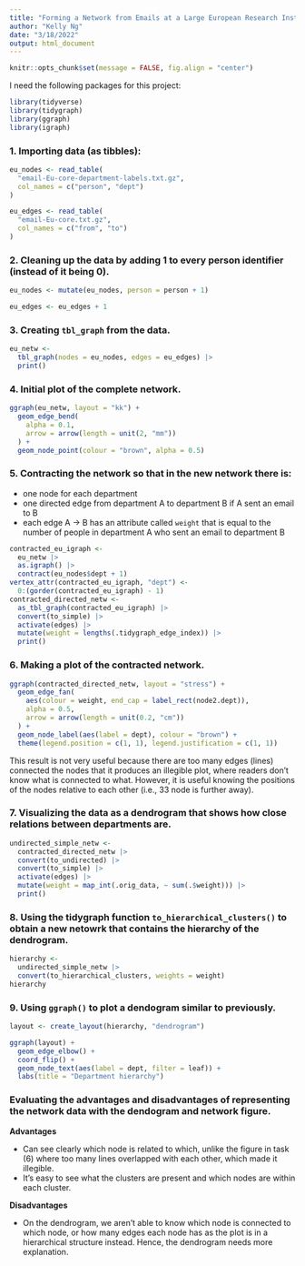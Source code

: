 ```yaml
---
title: "Forming a Network from Emails at a Large European Research Institution "
author: "Kelly Ng"
date: "3/18/2022"
output: html_document
---
```


```r
knitr::opts_chunk$set(message = FALSE, fig.align = "center")
```

I need the following packages for this project: 
```r
library(tidyverse)
library(tidygraph)
library(ggraph)
library(igraph)
```

### 1. Importing data (as tibbles): 
```r
eu_nodes <- read_table(
  "email-Eu-core-department-labels.txt.gz",
  col_names = c("person", "dept")
)

eu_edges <- read_table(
  "email-Eu-core.txt.gz",
  col_names = c("from", "to")
)
```

### 2. Cleaning up the data by adding 1 to every person identifier (instead of it being 0).
```r
eu_nodes <- mutate(eu_nodes, person = person + 1)

eu_edges <- eu_edges + 1
```

### 3. Creating `tbl_graph` from the data. 
```r
eu_netw <- 
  tbl_graph(nodes = eu_nodes, edges = eu_edges) |>
  print()
```

### 4. Initial plot of the complete network.
```r
ggraph(eu_netw, layout = "kk") +
  geom_edge_bend(
    alpha = 0.1,
    arrow = arrow(length = unit(2, "mm"))
  ) +
  geom_node_point(colour = "brown", alpha = 0.5)
```

### 5. Contracting the network so that in the new network there is: 
- one node for each department 
- one directed edge from department A to department B if A sent an email to B 
- each edge A -> B has an attribute called `weight` that is equal to the number of people in department A who sent an email to department B
```r
contracted_eu_igraph <-
  eu_netw |>
  as.igraph() |>
  contract(eu_nodes$dept + 1)
vertex_attr(contracted_eu_igraph, "dept") <-
  0:(gorder(contracted_eu_igraph) - 1)
contracted_directed_netw <-
  as_tbl_graph(contracted_eu_igraph) |>
  convert(to_simple) |>
  activate(edges) |>
  mutate(weight = lengths(.tidygraph_edge_index)) |>
  print()
```

### 6. Making a plot of the contracted network. 
```r
ggraph(contracted_directed_netw, layout = "stress") +
  geom_edge_fan(
    aes(colour = weight, end_cap = label_rect(node2.dept)),
    alpha = 0.5,
    arrow = arrow(length = unit(0.2, "cm"))
  ) +
  geom_node_label(aes(label = dept), colour = "brown") +
  theme(legend.position = c(1, 1), legend.justification = c(1, 1))
```
This result is not very useful because there are too many edges (lines) connected the nodes that it produces an illegible plot, where readers don't know what is connected to what. However, it is useful knowing the positions of the nodes relative to each other (i.e., 33 node is further away). 

### 7. Visualizing the data as a dendrogram that shows how close relations between departments are. 
```r
undirected_simple_netw <- 
  contracted_directed_netw |>
  convert(to_undirected) |>
  convert(to_simple) |>
  activate(edges) |> 
  mutate(weight = map_int(.orig_data, ~ sum(.$weight))) |>
  print()
```

### 8. Using the **tidygraph** function `to_hierarchical_clusters()` to obtain a new netowrk that contains the hierarchy of the dendrogram. 
```r
hierarchy <-
  undirected_simple_netw |>
  convert(to_hierarchical_clusters, weights = weight)
hierarchy
```

### 9. Using `ggraph()` to plot a dendogram similar to previously. 
```r
layout <- create_layout(hierarchy, "dendrogram")

ggraph(layout) + 
  geom_edge_elbow() +
  coord_flip() +
  geom_node_text(aes(label = dept, filter = leaf)) + 
  labs(title = "Department hierarchy") 
```

### Evaluating the advantages and disadvantages of representing the network data with the dendogram and network figure. 

**Advantages**

- Can see clearly which node is related to which, unlike the figure in task (6) where too many lines overlapped with each other, which made it illegible.
- It's easy to see what the clusters are present and which nodes are within each cluster. 

**Disadvantages**

- On the dendrogram, we aren't able to know which node is connected to which node, or how many edges each node has as the plot is in a hierarchical structure instead. Hence, the dendrogram needs more explanation. 